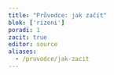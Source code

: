 ```yaml
---
title: "Průvodce: jak začít"
blok: ['rizeni']
poradi: 1
zacit: true
editor: source
aliases: 
  - /pruvodce/jak-zacit
---
```


